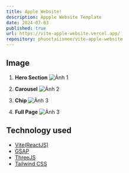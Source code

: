 ```yaml
---
title: Apple Website!
description: Appple Website Template
date: 2024-07-03
published: true
url: https://vite-apple-website.vercel.app/
repository: phuoctaiismee/vite-apple-website
---
```



## Image

1. **Hero Section**
![Ảnh 1](/projects/apple/hero.png)

2. **Carousel**
![Ảnh 2](/projects/apple/carousel.png)

3. **Chip**
![Ảnh 3](/projects/apple/chip.png)

4. **Full Page**
![Ảnh 3](/projects/apple/fullpage.png)

## Technology used

- [Vite(ReactJS)](https://vitejs.dev/)
- [GSAP](https://gsap.com/)
- [ThreeJS](https://threejs.org/)
- [Tailwind CSS](https://tailwindcss.com/)


